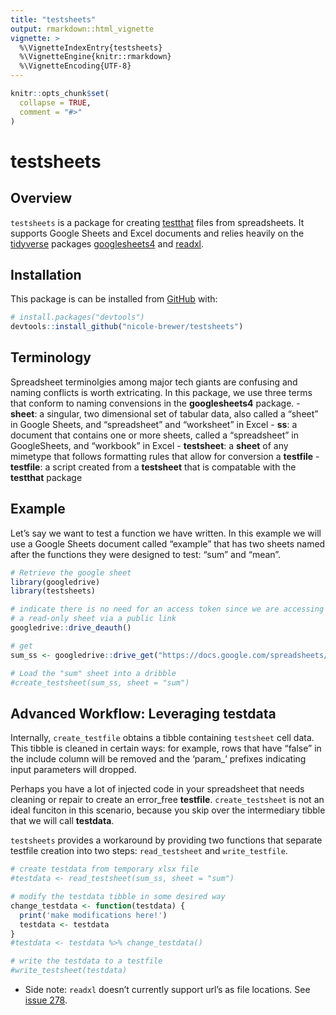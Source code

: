 ```yaml
---
title: "testsheets"
output: rmarkdown::html_vignette
vignette: >
  %\VignetteIndexEntry{testsheets}
  %\VignetteEngine{knitr::rmarkdown}
  %\VignetteEncoding{UTF-8}
---
```


```r
knitr::opts_chunk$set(
  collapse = TRUE,
  comment = "#>"
)
```

# testsheets

## Overview

`testsheets` is a package for creating [testthat](https://testthat.r-lib.org/index.html) files from spreadsheets. It supports Google Sheets and Excel documents and relies heavily on the [tidyverse](https://www.tidyverse.org/) packages [googlesheets4](https://googlesheets4.tidyverse.org) and [readxl](https://readxl.tidyverse.org/index.html).

## Installation

This package is can be installed from [GitHub](https://github.com/) with:

```r
# install.packages("devtools")
devtools::install_github("nicole-brewer/testsheets")
```

## Terminology

Spreadsheet terminolgies among major tech giants are confusing and naming conflicts is worth extricating. In this package, we use three terms that conform to naming convensions in the **googlesheets4** package.
- **sheet**:  a singular, two dimensional set of tabular data, also called a "sheet" in Google Sheets, and "spreadsheet" and "worksheet" in Excel
- **ss**: a document that contains one or more sheets, called a "spreadsheet" in GoogleSheets, and "workbook" in Excel
- **testsheet**: a **sheet** of any mimetype that follows formatting rules that allow for conversion a **testfile**
- **testfile**: a script created from a **testsheet** that is compatable with the **testthat** package


## Example

Let's say we want to test a function we have written. In this example we will use a Google Sheets document called "example" that has two sheets named after the functions they were designed to test: "sum" and "mean".

```r
# Retrieve the google sheet
library(googledrive)
library(testsheets)

# indicate there is no need for an access token since we are accessing
# a read-only sheet via a public link
googledrive::drive_deauth()

# get 
sum_ss <- googledrive::drive_get("https://docs.google.com/spreadsheets/d/1vR1aUlKMGtZIJOZaHNk7kePgeYYrkhoy0PFmZxs8wt4/edit?usp=sharing")

# Load the "sum" sheet into a dribble
#create_testsheet(sum_ss, sheet = "sum")
```



## Advanced Workflow: Leveraging testdata

Internally, `create_testfile` obtains a tibble containing `testsheet` cell data. This tibble is cleaned in certain ways: for example, rows that have "false" in the include column will be removed and the 'param_' prefixes indicating input parameters will dropped.

Perhaps you have a lot of injected code in your spreadsheet that needs cleaning or repair to create an error_free **testfile**. `create_testsheet` is not an ideal funciton in this scenario, because you skip over the intermediary tibble that we will call **testdata**.

`testsheets` provides a workaround by providing two functions that separate testfile creation into two steps: `read_testsheet` and `write_testfile`. 

```r


# create testdata from temporary xlsx file
#testdata <- read_testsheet(sum_ss, sheet = "sum")

# modify the testdata tibble in some desired way
change_testdata <- function(testdata) {
  print('make modifications here!')
  testdata <- testdata
}
#testdata <- testdata %>% change_testdata()

# write the testdata to a testfile
#write_testsheet(testdata)
```
* Side note: `readxl` doesn't currently support url's as file locations. See [issue 278](https://github.com/tidyverse/readxl/issues/278).





